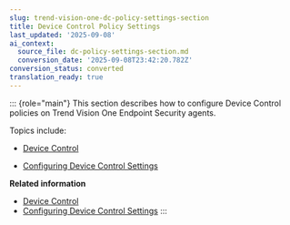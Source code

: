 ```yaml
---
slug: trend-vision-one-dc-policy-settings-section
title: Device Control Policy Settings
last_updated: '2025-09-08'
ai_context:
  source_file: dc-policy-settings-section.md
  conversion_date: '2025-09-08T23:42:20.782Z'
conversion_status: converted
translation_ready: true
---
```


::: {role="main"}
This section describes how to configure Device Control policies on Trend Vision One Endpoint Security agents.

Topics include:

- [Device Control](device-control-overview.mdx)

- [Configuring Device Control Settings](configure-device-control-settings.mdx)

**Related information**

- [Device Control](device-control-overview.mdx)
- [Configuring Device Control Settings](configure-device-control-settings.mdx)
:::
